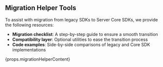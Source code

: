 ## Migration Helper Tools

To assist with migration from legacy SDKs to Server Core SDKs, we provide the following resources:

- **Migration checklist**: A step-by-step guide to ensure a smooth transition
- **Compatibility layer**: Optional utilities to ease the transition process
- **Code examples**: Side-by-side comparisons of legacy and Core SDK implementations

<div>{props.migrationHelperContent}</div>
